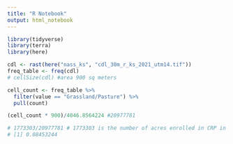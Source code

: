 ```yaml
---
title: "R Notebook"
output: html_notebook
---
```


```r
library(tidyverse)
library(terra)
library(here)
```

```r
cdl <- rast(here("nass_ks", "cdl_30m_r_ks_2021_utm14.tif"))
freq_table <- freq(cdl)
# cellSize(cdl) #area 900 sq meters
```

```r
cell_count <- freq_table %>% 
  filter(value == "Grassland/Pasture") %>% 
  pull(count) 

(cell_count * 900)/4046.8564224 #20977781

# 1773303/20977781 # 1773303 is the number of acres enrolled in CRP in Kansas in June 2021
# [1] 0.08453244
```

